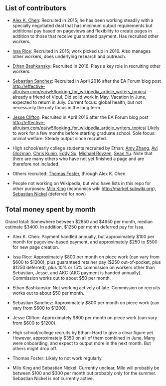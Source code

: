 == List of contributors ==

* [https://github.com/vipulnaik/working-drafts/blob/master/contributor-lists/akc-list.mediawiki Alex K. Chen]: Recruited in 2015; he has been working steadily with a specially negotiated deal that has minimum output requirements but additional pay based on pageviews and flexibility to create pages in addition to those that receive guaranteed payment. Has recruited other workers.

* [https://github.com/vipulnaik/working-drafts/blob/master/contributor-lists/issa-list.mediawiki Issa Rice]: Recruited in 2015; work picked up in 2016. Also manages other workers, does underlying research and outreach.

* [https://github.com/vipulnaik/working-drafts/blob/master/contributor-lists/ethan-list.mediawiki Ethan Bashkansky]: Recruited in 2016. Plays a key role in recruiting other workers.

* [https://github.com/vipulnaik/working-drafts/blob/master/contributor-lists/sebastian-sanchez-list.mediawiki Sebastian Sanchez]: Recruited in April 2016 after the EA Forum blog post http://effective-altruism.com/ea/w5/looking_for_wikipedia_article_writers_topics/ -- already a friend of Vipul. Did solid work in May. Vacation in June, expected to return in July. Current focus: global health, but not necessarily the only focus in the long term.

* [https://github.com/vipulnaik/working-drafts/blob/master/contributor-lists/jesse-list.mediawiki Jesse Clifton]: Recruited in April 2016 after the EA Forum blog post http://effective-altruism.com/ea/w5/looking_for_wikipedia_article_writers_topics/ Likely to work for a few months before starting graduate school. Sole focus: animal welfare. Steady output since recruited.

* High school/early college students recruited by Ethan: [https://github.com/vipulnaik/working-drafts/blob/master/contributor-lists/amy-list.mediawiki Amy Zhang], [https://github.com/vipulnaik/working-drafts/blob/master/contributor-lists/avi-list.mediawiki Avi Glozman], [https://github.com/vipulnaik/working-drafts/blob/master/contributor-lists/chris-list.mediawiki Chris Kunin], [https://github.com/vipulnaik/working-drafts/blob/master/contributor-lists/eddy-list.mediawiki Eddy Su], [https://github.com/vipulnaik/working-drafts/blob/master/contributor-lists/michael-list.mediawiki Michael Royzen], [https://github.com/vipulnaik/working-drafts/blob/master/contributor-lists/sean-list.mediawiki Sean Yu]. Note that there are many others who have not yet finished a page and are therefore not included.

* Others recruited: [https://github.com/vipulnaik/working-drafts/blob/master/contributor-lists/thomas-list.mediawiki Thomas Foster], through Alex K. Chen.

* People not working on Wikipedia, but who have lists in this repo for other purposes: [https://github.com/vipulnaik/working-drafts/blob/master/contributor-lists/milo-list.mediawiki Milo King] (economics wiki http://market.subwiki.org), [https://github.com/vipulnaik/working-drafts/blob/master/contributor-lists/sebastian-list.mediawiki Sebastian Nickel] (deferred for now)

== Total money spent by month ==

Grand total: Somewhere between $2850 and $4650 per month, median estimate $3400. In addition, $1250 per month deferred pay for Issa.

* Alex K. Chen: Payment handled annually, but approximately $100 per month for pageview-based payment, and approximately $250 to $500 for new page creation.

* Issa Rice: Approximately $800 per month on piece work (can vary from $600 to $1200), plus guaranteed retainer pay ($250 out-of-pocket, plus $1250 deferred), plus 10% or 15% commission on workers other than Sebastian, Jesse, and AKC (AKC payment is handed annually). Commission works out to about $50 per month.

* Ethan Bashkansky: Not working actively of late. Commission on recruits works out to about $50 per month.

* Sebastian Sanchez: Approximately $800 per month on piece work (can vary from $600 to $1200).

* Jesse Clifton: Approximately $800 per month on piece work (can vary from $600 to $1200).

* High school/college recruits by Ethan: Hard to give a clear figure yet. However, approximately $350 on all of them combined in June. Many were onboarding, and expect to output more in the next month. But others might drop off.

* Thomas Foster: Likely to not work regularly.

* Milo King and Sebastian Nickel: Currently unclear, Milo will probably be between $100 and $300 per month but probably only for the summer. Sebastian Nickel is not currently active.


